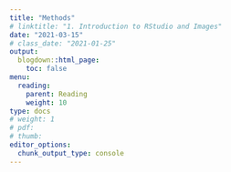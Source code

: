 ```yaml
---
title: "Methods"
# linktitle: "1. Introduction to RStudio and Images"
date: "2021-03-15"
# class_date: "2021-01-25"
output:
  blogdown::html_page:
    toc: false
menu:
  reading:
    parent: Reading
    weight: 10
type: docs
# weight: 1 
# pdf: 
# thumb: 
editor_options: 
  chunk_output_type: console
---
```


